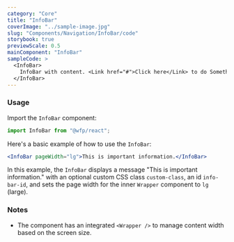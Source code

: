 ```yaml
---
category: "Core"
title: "InfoBar"
coverImage: "../sample-image.jpg"
slug: "Components/Navigation/InfoBar/code"
storybook: true
previewScale: 0.5
mainComponent: "InfoBar"
sampleCode: >
  <InfoBar>
    InfoBar with content. <Link href="#">Click here</Link> to do Something.
  </InfoBar>
---
```


### Usage

Import the `InfoBar` component:

```jsx
import InfoBar from "@wfp/react";
```

Here's a basic example of how to use the `InfoBar`:

```jsx
<InfoBar pageWidth="lg">This is important information.</InfoBar>
```

In this example, the `InfoBar` displays a message "This is important information." with an optional custom CSS class `custom-class`, an id `info-bar-id`, and sets the page width for the inner `Wrapper` component to `lg` (large).

### Notes

- The component has an integrated `<Wrapper />` to manage content width based on the screen size.
